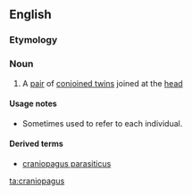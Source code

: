 ==English==

===Etymology===
{{etyl|de}} {{term|Kraniopagus|lang=de}}

===Noun===
{{en-noun|craniopagi}}

# A [[pair]] of [[conjoined twin]]s joined at the [[head]]

====Usage notes====
* Sometimes used to refer to each individual.

====Derived terms====
* [[craniopagus parasiticus]]

[[ta:craniopagus]]